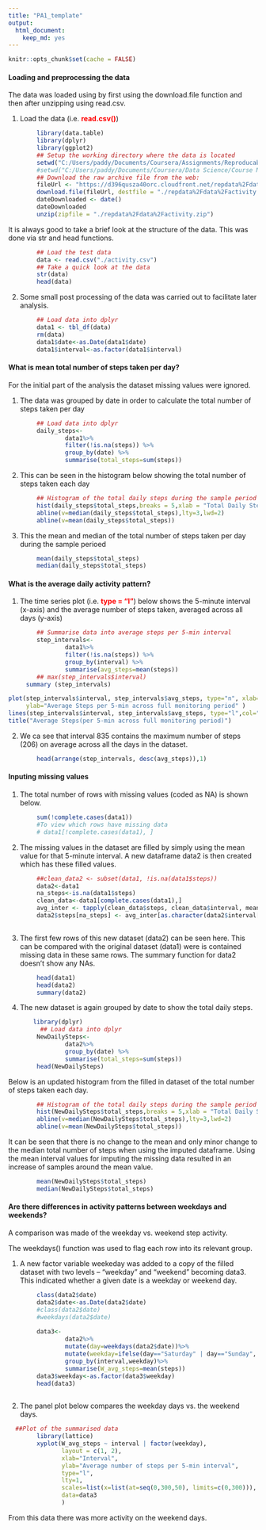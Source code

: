 ---
title: "PA1_template"
output: 
  html_document: 
    keep_md: yes
---

        
```{r setup, include=FALSE}
knitr::opts_chunk$set(cache = FALSE)
```

#### Loading and preprocessing the data
The data was loaded using by first using the download.file function and then after unzipping using read.csv.  

1. Load the data (i.e. **<span style="color:red">read.csv()</span>**)  

```{r get_raw, echo=TRUE,results='hide',message=FALSE,collapse=TRUE}
        
        library(data.table)
        library(dplyr)
        library(ggplot2)
        ## Setup the working directory where the data is located
        setwd("C:/Users/paddy/Documents/Coursera/Assignments/Reproducable Research/Week 2/Reproducible Research Course Project 1")
        #setwd("C:/Users/paddy/Documents/Coursera/Data Science/Course Material/5. Reproducable Research/Assignments/Week 2/Reproducible Research Course Project 1")
        ## Download the raw archive file from the web: 
        fileUrl <- "https://d396qusza40orc.cloudfront.net/repdata%2Fdata%2Factivity.zip"
        download.file(fileUrl, destfile = "./repdata%2Fdata%2Factivity.zip")
        dateDownloaded <- date()
        dateDownloaded
        unzip(zipfile = "./repdata%2Fdata%2Factivity.zip")
```
It is always good to take a brief look at the structure of the data. This was done via str and head functions.
```{r read_data,results='markup'}
        
        ## Load the test data
        data <- read.csv("./activity.csv")
        ## Take a quick look at the data
        str(data)
        head(data)
```

2. Some small post processing of the data was carried out to facilitate later analysis.  
```{r load_transform}
        ## Load data into dplyr
        data1 <- tbl_df(data)
        rm(data)
        data1$date<-as.Date(data1$date)
        data1$interval<-as.factor(data1$interval)
```

  
#### What is mean total number of steps taken per day?
For the initial part of the analysis the dataset missing values were ignored.    
  
1. The data was grouped by date in order to calculate the total number of steps taken per day  
```{r total_steps}
        ## Load data into dplyr
        daily_steps<- 
                data1%>%
                filter(!is.na(steps)) %>%
                group_by(date) %>%
                summarise(total_steps=sum(steps))
```

2. This can be seen in the histogram below showing the total number of steps taken each day
```{r hist_steps}
        ## Histogram of the total daily steps during the sample period
        hist(daily_steps$total_steps,breaks = 5,xlab = "Total Daily Steps", main = "Total Steps per Day")
        abline(v=median(daily_steps$total_steps),lty=3,lwd=2)
        abline(v=mean(daily_steps$total_steps))
```

3. This the mean and median of the total number of steps taken per day during the sample perioed  
```{r mean_steps}
        mean(daily_steps$total_steps)
        median(daily_steps$total_steps)
```

  
#### What is the average daily activity pattern?
    
1. The time series plot (i.e. **<span style="color:red">type = "l"</span>**) below shows the 5-minute interval (x-axis) and the average number of steps taken, averaged across all days (y-axis)  
```{r mean_interval,}
        ## Summarise data into average steps per 5-min interval
        step_intervals<- 
                data1%>%
                filter(!is.na(steps)) %>%
                group_by(interval) %>%
                summarise(avg_steps=mean(steps))
        ## max(step_intervals$interval)
     summary (step_intervals)

```

```{r AvgNoStepInt}
plot(step_intervals$interval, step_intervals$avg_steps, type="n", xlab="Interval",
     ylab="Average Steps per 5-min across full monitoring period" )
lines(step_intervals$interval, step_intervals$avg_steps, type="l",col="blue" )
title("Average Steps(per 5-min across full monitoring period)")
```



2. We ca see that interval 835 contains the maximum number of steps (206) on average across all the days in the dataset.  
```{r}
        head(arrange(step_intervals, desc(avg_steps)),1)
```
  
#### Inputing missing values


1. The total number of rows with missing values (coded as NA) is shown below.   
```{r count_NAs}
        sum(!complete.cases(data1)) 
        #To view which rows have missing data
        # data1[!complete.cases(data1), ]
```



2. The missing values in the dataset are filled by simply using the mean value for that 5-minute interval. A new dataframe data2 is then created which has these filled values. 
```{r impute_missing}
        ##clean_data2 <- subset(data1, !is.na(data1$steps))
        data2<-data1
        na_steps<-is.na(data1$steps)
        clean_data<-data1[complete.cases(data1),]
        avg_inter <- tapply(clean_data$steps, clean_data$interval, mean, na.rm=TRUE, simplify=T)
        data2$steps[na_steps] <- avg_inter[as.character(data2$interval[na_steps])]
        
```


3. The first few rows of this new dataset (data2) can be seen here. This can be compared with the original dataset (data1) were is contained missing data in these same rows. The summary function for data2 doesn't show any NAs.
```{r filled_dataset ,collapse=TRUE}
        head(data1)
        head(data2)
        summary(data2)
```
        
4. The new dataset is again grouped by date to show the total daily steps.
```{r NewTotalSteps,message=FALSE}
       library(dplyr)
         ## Load data into dplyr
        NewDailySteps<- 
                data2%>%
                group_by(date) %>%
                summarise(total_steps=sum(steps))
        head(NewDailySteps)
```
Below is an updated histogram from the filled in dataset of the total number of steps taken each day. 
```{r hist_DailyStep_filled, echo=FALSE}
        ## Histogram of the total daily steps during the sample period
        hist(NewDailySteps$total_steps,breaks = 5,xlab = "Total Daily Steps", main = "Total Steps per Day")
        abline(v=median(NewDailySteps$total_steps),lty=3,lwd=2)
        abline(v=mean(NewDailySteps$total_steps))
```

It can be seen that there is no change to the mean and only minor change to the median total number of steps when using the imputed dataframe.
Using the mean interval values for imputing the missing data resulted in an increase of samples around the mean value.
```{r}
        mean(NewDailySteps$total_steps)
        median(NewDailySteps$total_steps)
```

  
#### Are there differences in activity patterns between weekdays and weekends?
A comparison was made of the weekday vs. weekend step activity.

The weekdays() function was used to flag each row into its relevant group.

1. A new factor variable weekeday was added to a copy of the filled dataset with two levels – “weekday” and “weekend” becoming data3. This indicated whether a given date is a weekday or weekend day.
```{r}
        class(data2$date)
        data2$date<-as.Date(data2$date)
        #class(data2$date)
        #weekdays(data2$date)
        
        data3<-
                data2%>%
                mutate(day=weekdays(data2$date))%>%
                mutate(weekday=ifelse(day=="Saturday" | day=="Sunday", "Weekend", "Weekday"))%>%
                group_by(interval,weekday)%>%
                summarise(W_avg_steps=mean(steps))
        data3$weekday<-as.factor(data3$weekday)
        head(data3)
        
```

2. The panel plot below compares the weekday days vs. the weekend days. 
```{r panel_plot}
  ##Plot of the summarised data 
        library(lattice)
        xyplot(W_avg_steps ~ interval | factor(weekday),
               layout = c(1, 2),
               xlab="Interval",
               ylab="Average number of steps per 5-min interval",
               type="l",
               lty=1,
               scales=list(x=list(at=seq(0,300,50), limits=c(0,300))),
               data=data3
               )
```

From this data there was more activity on the weekend days.